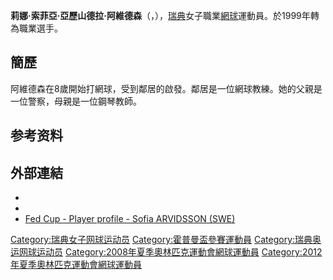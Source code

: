 {{Infobox 网球
|姓名=Sofia Arvidsson
|照片=Sofia Arvidsson US Open.jpg
|caption=2013年
|国籍={{SWE}}
|生年=1984年
|生日=2月16日
|出生地={{SWE}}[[哈爾姆斯塔德|哈爾姆斯塔德]]
|居住地={{SWE}}[[哈爾姆斯塔德|哈爾姆斯塔德]]
|身高=176 cm
|体重=69 kg
|持拍手=右
|反拍=雙手
|转职业年=1999年
|球拍=
|球衣=
|球鞋=
|单打最高排名=29（2006年5月1日）
|双打最高排名=104（2010年11月23日）
|现单打排名=
|现双打排名=
|单打冠军头衔=1
|双打冠军头衔=0
|职业战绩=290勝196負
|奖金=834,812美元
|澳网最好成绩=第四輪（2005）
|法网最好成绩=第一輪（2004）
|温网最好成绩=第四輪（2004）
|美网最好成绩=四強（2004）
|大满贯个数=
|奥运会最好成绩=
}}
'''莉娜·索菲亞·亞歷山德拉·阿維德森'''（{{lang-sv|'''Lena Sofia Alexandra Arvidsson'''}}，{{bd|1984年|2月16日}}），[[瑞典|瑞典]]女子職業[[網球|網球]]運動員。於1999年轉為職業選手。

== 簡歷 ==
阿維德森在8歲開始打網球，受到鄰居的啟發。鄰居是一位網球教練。她的父親是一位警察，母親是一位鋼琴教師。

== 参考资料 ==
{{reflist}}

== 外部連結 ==
{{Commonscat|Sofia Arvidsson}}
* {{WTA|332}}
* {{ITF Profile|id=35013156}}
* [http://www.fedcup.com/en/players/player/profile.aspx?playerid=35013156 Fed Cup - Player profile - Sofia ARVIDSSON (SWE)] {{Wayback|url=http://www.fedcup.com/en/players/player/profile.aspx?playerid=35013156 |date=20160328033602 }}

{{Sweden-bio-stub}}
{{Tennis-bio-stub}}

{{Authority control}}
{{DEFAULTSORT:Arvidsson, Sofia}}
[[Category:瑞典女子网球运动员|Category:瑞典女子网球运动员]]
[[Category:霍普曼盃參賽運動員|Category:霍普曼盃參賽運動員]]
[[Category:瑞典奥运网球运动员|Category:瑞典奥运网球运动员]]
[[Category:2008年夏季奧林匹克運動會網球運動員|Category:2008年夏季奧林匹克運動會網球運動員]]
[[Category:2012年夏季奧林匹克運動會網球運動員|Category:2012年夏季奧林匹克運動會網球運動員]]